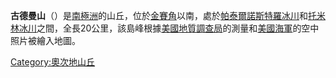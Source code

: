 {{unreferenced|time=2013-10-27T07:50:24+00:00}}
{{coord|69|27|S|158|43|E|source:GNIS|display=title}}

'''古德曼山'''（{{lang-en|Goodman Hills}}）是[[南極洲|南極洲]]的山丘，位於[[金賽角|金賽角]]以南，處於[[帕泰爾諾斯特羅冰川|帕泰爾諾斯特羅冰川]]和[[托米林冰川|托米林冰川]]之間，全長20公里，該島峰根據[[美國地質調查局|美國地質調查局]]的測量和[[美國海軍|美國海軍]]的空中照片被繪入地圖。

{{DEFAULTSORT:Goodman Hills}}
[[Category:奧次地山丘|Category:奧次地山丘]]


{{OatesLand-geo-stub}}